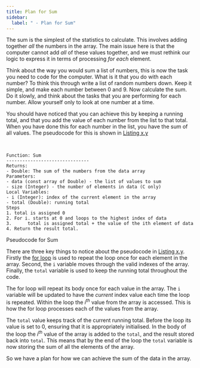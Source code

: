 ```yaml
---
title: Plan for Sum
sidebar:
  label: " - Plan for Sum"
---
```


The sum is the simplest of the statistics to calculate. This involves adding together *all* the numbers in the array. The main issue here is that the computer cannot add *all* of these values together, and we must rethink our logic to express it in terms of processing *for each* element.

Think about the way you would sum a list of numbers, this is now the task you need to code for the computer. What is it that you do with each number? To think this through write a list of random numbers down. Keep it simple, and make each number between 0 and 9. Now calculate the sum. Do it slowly, and think about the tasks that you are performing for each number. Allow yourself only to look at one number at a time.

You should have noticed that you can achieve this by keeping a running total, and that you add the value of each number from the list to that total. When you have done this for each number in the list, you have the sum of all values. The pseudocode for this is shown in [Listing x.y](#ListingSum)

<br/>
<a id="ListingSum"></a>

```
Function: Sum
-------------------------------
Returns:
- Double: The sum of the numbers from the data array
Parameters:
- data (const array of Double) - the list of values to sum
- size (Integer) - the number of elements in data (C only)
Local Variables:
- i (Integer): index of the current element in the array
- total (Double): running total
Steps
1. total is assigned 0
2. For i. starts at 0 and loops to the highest index of data
3.      total is assigned total + the value of the ith element of data
4. Return the result total.
```
<div class="caption">Pseudocode for Sum</div>

There are three key things to notice about the pseudocode in [Listing x.y](#ListingSum). Firstly the [for loop](../../../../part-1-instructions/3-control-flow/1-concepts/04-3-for-loop) is used to repeat the loop once for each element in the array. Second, the `i` variable moves through the valid indexes of the array. Finally, the `total` variable is used to keep the running total throughout the code.

The for loop will repeat its body once for each value in the array. The `i` variable will be updated to have the *current* index value each time the loop is repeated. Within the loop the *i<sup>th</sup>* value from the array is accessed. This is how the for loop processes each of the values from the array.

The `total` value keeps track of the current running total. Before the loop its value is set to 0, ensuring that it is appropriately initialised. In the body of the loop the *i<sup>th</sup>* value of the array is added to the `total`, and the result stored back into `total`. This means that by the end of the loop the `total` variable is now storing the sum of all the elements of the array.

So we have a plan for how we can achieve the sum of the data in the array.
